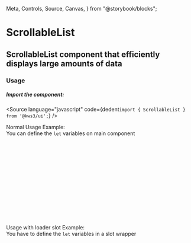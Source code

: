   Meta,
  Controls,
  Source,
  Canvas,
} from "@storybook/blocks";


<Version />

# ScrollableList
## ScrollableList component that efficiently displays large amounts of data

<Meta of={Stories} />
<Canvas of={Stories.Main} />
<Controls />

### Usage

##### Import the component:

<Source
  language="javascript"
  code={dedent`import { ScrollableList } from '@kws3/ui';`}
/>

<div className="columns">
<div className="column">
<div>Normal Usage Example:
<br/>You can define the <code>let</code> variables on main component</div>

```jsx
<ScrollableList
  {items}
  {height}
  {item_height}
  {end_threshold}
  {padding_threshold}
  bind:start
  bind:end
  on:end={endReached}
  let:item
  let:index
>
  <ListItem {item} {index} />
</ScrollableList>
```

</div>
<div className="column">
<div>Usage with loader slot Example:
<br/>You have to define the <code>let</code> variables in a slot wrapper</div>

```jsx
<ScrollableList
  {items}
  {height}
  {item_height}
  {end_threshold}
  {padding_threshold}
  bind:start
  bind:end
  on:end={endReached}
>
  <span
    slot="default"
    let:item
    let:index
  >
    <ListItem {item} {index} />
  </span>
  <span slot="loader">Loading...</span>
</ScrollableList>
```

</div>
</div>
